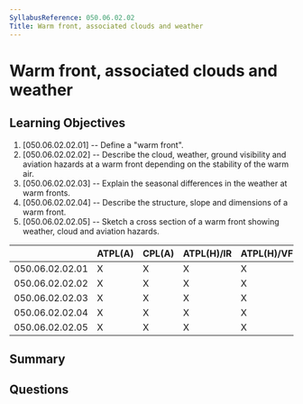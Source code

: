 ```yaml
---
SyllabusReference: 050.06.02.02
Title: Warm front, associated clouds and weather
---
```


# Warm front, associated clouds and weather

## Learning Objectives

1. [050.06.02.02.01] -- Define a "warm front".
2. [050.06.02.02.02] -- Describe the cloud, weather, ground visibility and
   aviation hazards at a warm front depending on the stability of the warm air.
3. [050.06.02.02.03] -- Explain the seasonal differences in the weather at warm
   fronts.
4. [050.06.02.02.04] -- Describe the structure, slope and dimensions of a warm
   front.
5. [050.06.02.02.05] -- Sketch a cross section of a warm front showing weather,
   cloud and aviation hazards.

|                 | ATPL(A) | CPL(A) | ATPL(H)/IR | ATPL(H)/VFR | CPL(H) | IR  | CBIR(A) |
| --------------- | ------- | ------ | ---------- | ----------- | ------ | --- | ------- |
| 050.06.02.02.01 | X       | X      | X          | X           | X      | X   | X       |
| 050.06.02.02.02 | X       | X      | X          | X           | X      | X   | X       |
| 050.06.02.02.03 | X       | X      | X          | X           | X      | X   | X       |
| 050.06.02.02.04 | X       | X      | X          | X           | X      | X   | X       |
| 050.06.02.02.05 | X       | X      | X          | X           | X      | X   | X       |

## Summary

## Questions
